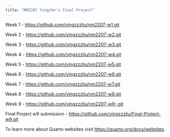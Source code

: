 ```yaml
---
title: "NM2207 Yingzhe's Final Project"
---
```


Week 1 - <https://github.com/yingzzzliu/nm2207-w1.git>

Week 2 - <https://github.com/yingzzzliu/nm2207-w2.git>

Week 3 - <https://github.com/yingzzzliu/nm2207-w3.git>

Week 4 - <https://github.com/yingzzzliu/nm2207-w4.git>

Week 5 - <https://github.com/yingzzzliu/nm2207-w5.git>

Week 6 - <https://github.com/yingzzzliu/nm2207-w6.git>

Week 7 - <https://github.com/yingzzzliu/nm2207-w7.git>

Week 8 - <https://github.com/yingzzzliu/nm2207-w8.git>

Week 9 - <https://github.com/yingzzzliu/nm2207-w9-.git>

Final Project w9 submission - <https://github.com/yingzzzliu/Final-Project-w9.git>

To learn more about Quarto websites visit <https://quarto.org/docs/websites>.
